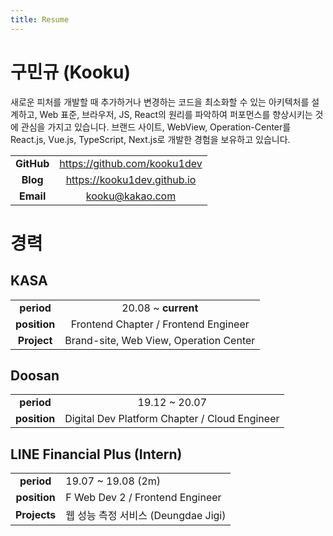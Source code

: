 ```yaml
---
title: Resume
---
```


# 구민규 (Kooku)

새로운 피처를 개발할 때 추가하거나 변경하는 코드을 최소화할 수 있는 아키텍처를 설계하고, Web 표준, 브라우저, JS, React의 원리를 파악하여 퍼포먼스를 향상시키는 것에 관심을 가지고 있습니다.
브랜드 사이트, WebView, Operation-Center를 React.js, Vue.js, TypeScript, Next.js로 개발한 경험을 보유하고 있습니다.

|            |                              |
| :--------: | :--------------------------: |
| **GitHub** | https://github.com/kooku1dev |
|  **Blog**  | https://kooku1dev.github.io  |
| **Email**  |       kooku@kakao.com        |

# 경력

## KASA

|              |                                        |
| :----------: | :------------------------------------: |
|  **period**  |          20.08 ~ **current**           |
| **position** |  Frontend Chapter / Frontend Engineer  |
| **Project**  | Brand-site, Web View, Operation Center |

## Doosan

|              |                                               |
| :----------: | :-------------------------------------------: |
|  **period**  |                 19.12 ~ 20.07                 |
| **position** | Digital Dev Platform Chapter / Cloud Engineer |

## LINE Financial Plus (Intern)

|              |                                     |
| :----------: | ----------------------------------- |
|  **period**  | 19.07 ~ 19.08 (2m)                  |
| **position** | F Web Dev 2 / Frontend Engineer     |
| **Projects** | 웹 성능 측정 서비스 (Deungdae Jigi) |
